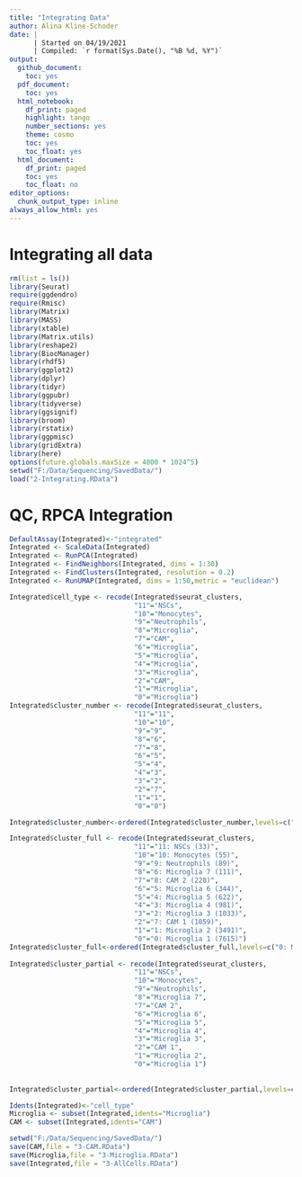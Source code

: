 ```yaml
---
title: "Integrating Data"
author: Alina Kline-Schoder
date: | 
      | Started on 04/19/2021
      | Compiled: `r format(Sys.Date(), "%B %d, %Y")`
output:
  github_document:
    toc: yes
  pdf_document:
    toc: yes
  html_notebook:
    df_print: paged
    highlight: tango
    number_sections: yes
    theme: cosmo
    toc: yes
    toc_float: yes
  html_document:
    df_print: paged
    toc: yes
    toc_float: no
editor_options:
  chunk_output_type: inline
always_allow_html: yes
---
```

# Integrating all data

```r
rm(list = ls())
library(Seurat)
require(ggdendro)
require(Rmisc)
library(Matrix)
library(MASS)
library(xtable)
library(Matrix.utils)
library(reshape2)
library(BiocManager)
library(rhdf5)
library(ggplot2)
library(dplyr)
library(tidyr)
library(ggpubr)
library(tidyverse)
library(ggsignif)
library(broom)
library(rstatix)
library(ggpmisc)
library(gridExtra)
library(here)
options(future.globals.maxSize = 4000 * 1024^5)
setwd("F:/Data/Sequencing/SavedData/")
load("2-Integrating.RData")
```
  

# QC, RPCA Integration
```r
DefaultAssay(Integrated)<-"integrated"
Integrated <- ScaleData(Integrated)
Integrated <- RunPCA(Integrated)
Integrated <- FindNeighbors(Integrated, dims = 1:30)
Integrated <- FindClusters(Integrated, resolution = 0.2)
Integrated <- RunUMAP(Integrated, dims = 1:50,metric = "euclidean")

Integrated$cell_type <- recode(Integrated$seurat_clusters,
                               "11"="NSCs",
                               "10"="Monocytes",
                               "9"="Neutrophils",
                               "8"="Microglia",
                               "7"="CAM",
                               "6"="Microglia",
                               "5"="Microglia",
                               "4"="Microglia",
                               "3"="Microglia",
                               "2"="CAM",
                               "1"="Microglia",
                               "0"="Microglia")
Integrated$cluster_number <- recode(Integrated$seurat_clusters,
                               "11"="11",
                               "10"="10",
                               "9"="9",
                               "8"="6",
                               "7"="8",
                               "6"="5",
                               "5"="4",
                               "4"="3",
                               "3"="2",
                               "2"="7",
                               "1"="1",
                               "0"="0")

Integrated$cluster_number<-ordered(Integrated$cluster_number,levels=c("0","1","2","3","4","5","6","7","8","9","10","11"))

Integrated$cluster_full <- recode(Integrated$seurat_clusters,
                               "11"="11: NSCs (33)",
                               "10"="10: Monocytes (55)",
                               "9"="9: Neutrophils (89)",
                               "8"="6: Microglia 7 (111)",
                               "7"="8: CAM 2 (228)",
                               "6"="5: Microglia 6 (344)",
                               "5"="4: Microglia 5 (622)",
                               "4"="3: Microglia 4 (981)",
                               "3"="2: Microglia 3 (1033)",
                               "2"="7: CAM 1 (1059)",
                               "1"="1: Microglia 2 (3491)",
                               "0"="0: Microglia 1 (7615)")
Integrated$cluster_full<-ordered(Integrated$cluster_full,levels=c("0: Microglia 1 (7615)","1: Microglia 2 (3491)","2: Microglia 3 (1033)","3: Microglia 4 (981)","4: Microglia 5 (622)","5: Microglia 6 (344)","6: Microglia 7 (111)","7: CAM 1 (1059)","8: CAM 2 (228)","9: Neutrophils (89)","10: Monocytes (55)","11: NSCs (33)"))
  
Integrated$cluster_partial <- recode(Integrated$seurat_clusters,
                               "11"="NSCs",
                               "10"="Monocytes",
                               "9"="Neutrophils",
                               "8"="Microglia 7",
                               "7"="CAM 2",
                               "6"="Microglia 6",
                               "5"="Microglia 5",
                               "4"="Microglia 4",
                               "3"="Microglia 3",
                               "2"="CAM 1",
                               "1"="Microglia 2",
                               "0"="Microglia 1")
  
  
Integrated$cluster_partial<-ordered(Integrated$cluster_partial,levels=c("Microglia 1","Microglia 2","Microglia 3","Microglia 4","Microglia 5","Microglia 6","Microglia 7","CAM 1","CAM 2","Neutrophils","Monocytes","NSCs"))

```



```r
Idents(Integrated)<-"cell_type"
Microglia <- subset(Integrated,idents="Microglia")
CAM <- subset(Integrated,idents="CAM")
```

```r
setwd("F:/Data/Sequencing/SavedData/")
save(CAM,file = "3-CAM.RData")
save(Microglia,file = "3-Microglia.RData")
save(Integrated,file = "3-AllCells.RData")
```

